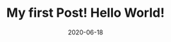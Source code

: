 ---
title: My first Post! Hello World!
slug: my-first-Post
date: 2020-06-18
featureImage: forest-bg.jpg
excerpt: Habitant pharetra, urna ipsum interdum risus nunc.
---
